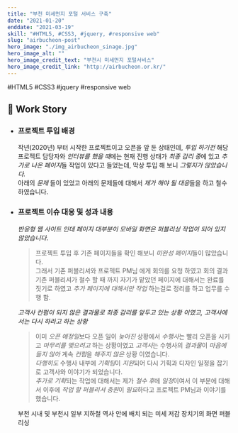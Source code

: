 ```yaml
---
title: "부천 미세먼지 포털 서비스 구축"
date: "2021-01-20"
enddate: "2021-03-19"
skill: "#HTML5, #CSS3, #jquery, #responsive web"
slug: "airbucheon-post"
hero_image: "./img_airbucheon_sinage.jpg"
hero_image_alt: ""
hero_image_credit_text: "부천시 미세먼지 포털서비스"
hero_image_credit_link: "http://airbucheon.or.kr/"
---
```


<div className="badge-wrap">
  <span className="badge badge-html">#HTML5</span>
  <span className="badge badge-css">#CSS3</span>
  <span className="badge badge-javscript">#jquery</span>
  <span className="badge badge-rwd">#responsive web</span>
</div>

## 🎤 Work Story

- ### 프로젝트 투입 배경

  작년(2020년) 부터 시작한 프로젝트이고 오픈을 앞 둔 상태인데,
  _투입 하기전_ 해당 프로젝트 담당자와 *인터뷰를 했을 때*에는 현재 진행 상태가 *최종 감리 중*에 있고 *추가로 나온 페이지*들 작업이 있다고 들었는데, 막상 투입 해 보니 _그렇지가 않았습니다._<br/>아래의 _문제_ 들이 있었고 아래의 문제들에 대해서 *제가 해야 될 대응*들을 하고 철수 하였습니다.

- ### 프로젝트 이슈 대응 및 성과 내용

  _반응형 웹 사이트 인데 페이지 대부분이 모바일 화면은 퍼블리싱 작업이 되어 있지 않았습니다_.

  > 프로젝트 투입 후 기존 페이지들을 확인 해보니 *미완성 페이지*들이 많았습니다. <br/>그래서 기존 퍼블리셔와 프로젝트 PM님 에게 회의를 요청 하였고 회의 결과 기존 퍼블리셔가 철수 할 때 까지 자기가 맡았던 페이지에 대해서는 완료를 짓기로 하였고 _추가 페이지에 대해서만 작업_ 하는걸로 정리를 하고 업무를 수행 함.

  _고객사 컨펌이 되지 않은 결과물로 최종 감리를 앞두고 있는 상황 이였고, 고객사에서는 다시 하라고 하는 상황_

  > 이미 *오픈 예정일*보다 오픈 일이 _늦어진_ 상황에서 *수행사*는 빨리 오픈을 시키고 _마무리를 맺으려고_ 하는 상황이였고 *고객사*는 수행사의 *결과물*이 _마음에 들지 않아_ 계속 *컨펌*을 _해주지 않은_ 상황 이였습니다. <br/>_다행히도_ 수행사 내부에 *기획팀*이 *지원*되어 다시 기획과 디자인 일정을 잡기로 고객사와 이야기가 되었습니다. <br/> *추가로 기획*되는 작업에 대해서는 제가 *철수 후*에 *일정*이여서 이 부분에 대해서 이후에 *작업 할 퍼블리셔 충원*이 *필요*하다고 프로젝트 PM님과 이야기를 했습니다.

  부천 시내 및 부천시 일부 지하철 역사 안에 배치 되는 미세 저감 장치기의 화면 퍼블리싱
